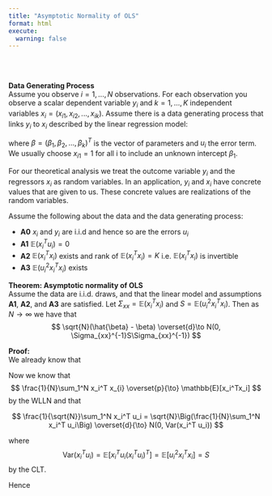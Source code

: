 ```yaml
---
title: "Asymptotic Normality of OLS"
format: html
execute: 
  warning: false
---
```


<style>
.quarto-title .title {
  text-align: center;
}
</style>

<br><br>

**Data Generating Process**<br>
Assume you observe $i = 1, ..., N$ observations. For each observation you observe a scalar dependent variable $y_i$ and $k = 1, ..., K$ independent variables $x_i = (x_{i1}, x_{i2},...,x_{ik})$. Assume there is a data generating process that links $y_i$ to $x_i$ described by the linear regression model:

\begin{align*} 
y_i &= \beta_1 x_{i1} + \beta_2 x_{i2} + ... + \beta_k x_{ik} + u_i\\
&= x_i\beta + u_i
\end{align*}

where $\beta = (\beta_1, \beta_2, ..., \beta_k)^T$ is the vector of parameters and $u_i$ the error term. We usually choose $x_{i1} = 1$ for all i to include an unknown intercept $\beta_1$.

For our theoretical analysis we treat the outcome variable $y_i$ and the regressors $x_i$ as random variables. In an application, $y_i$ and $x_i$ have concrete values that are given to us. These concrete values are realizations of the random variables.

Assume the following about the data and the data generating process:

- **A0** $x_i$ and $y_i$ are i.i.d and hence so are the errors $u_i$
- **A1** $\mathbb{E}(x_i^Tu_i) = 0$
- **A2** $\mathbb{E}(x_i^Tx_i)$ exists and rank of $\mathbb{E}(x_i^Tx_i) = K$ i.e. $\mathbb{E}(x_i^Tx_i)$ is invertible
- **A3** $\mathbb{E}(u_i^2x_i^Tx_i)\ \textrm{exists}$

**Theorem: Asymptotic normality of OLS**<br>
Assume the data are i.i.d. draws, and that the linear model and assumptions **A1**, **A2**, and **A3** are satisfied. Let $\Sigma_{xx} = \mathbb{E}(x_i^Tx_i)$ and $S = \mathbb{E}(u_i^2x_i^Tx_i)$. Then as $N \to \infty$ we have that
$$ \sqrt{N}(\hat{\beta} - \beta) \overset{d}\to N(0, \Sigma_{xx}^{-1}S\Sigma_{xx}^{-1}) $$

**Proof:**<br>
We already know that

\begin{align*}
\hat{\beta} - \beta &= \Big(\frac{1}{N}\sum_1^N x_i^T x_{i}\Big)^{-1}\Big(\frac{1}{N}\sum_1^N x_i^T u_i\Big)\\
\sqrt{N}(\hat{\beta} - \beta) &= \Big(\frac{1}{N}\sum_1^N x_i^T x_{i}\Big)^{-1}\Big(\frac{1}{\sqrt{N}}\sum_1^N x_i^T u_i\Big)
\end{align*}

Now we know that
$$ \frac{1}{N}\sum_1^N x_i^T x_{i} \overset{p}{\to} \mathbb{E}[x_i^Tx_i] $$
by the WLLN and that

$$ \frac{1}{\sqrt{N}}\sum_1^N x_i^T u_i = \sqrt{N}\Big(\frac{1}{N}\sum_1^N x_i^T u_i\Big) \overset{d}{\to} N(0, Var(x_i^T u_i)) $$

where 
$$ \text{Var}(x_i^T u_i) = \mathbb{E}[x_i^Tu_i(x_i^Tu_i)^T] = \mathbb{E}[u_i^2x_i^Tx_i] = S $$
by the CLT.

Hence

\begin{align*}
\sqrt{N}(\hat{\beta} - \beta) &\overset{d}{\to} (\mathbb{E}[x_i^Tx_i])^{-1} N(0, S)\\
\sqrt{N}(\hat{\beta} - \beta) &\overset{d}{\to} N(0, (\mathbb{E}[x_i^Tx_i])^{-1}S(\mathbb{E}[x_i^Tx_i])^{-1})\\
\sqrt{N}(\hat{\beta} - \beta) &\overset{d}{\to} N(0, \Sigma_{xx}^{-1}S\Sigma_{xx}^{-1})\\
\end{align*}
